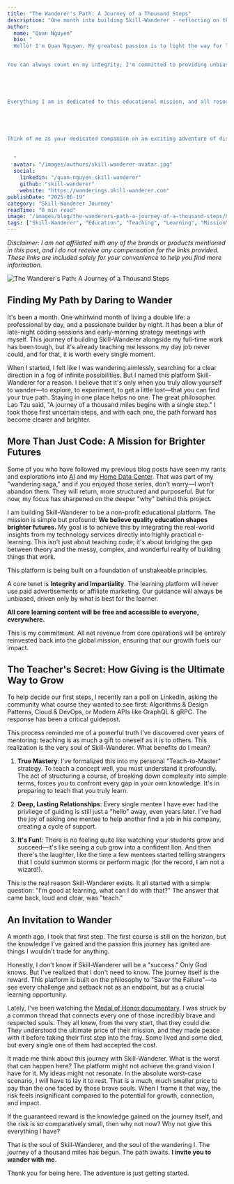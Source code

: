 ```yaml
---
title: "The Wanderer's Path: A Journey of a Thousand Steps"
description: "One month into building Skill-Wanderer - reflecting on the journey, the mission, and the transformative power of teaching and learning"
author:
  name: "Quan Nguyen"
  bio: "
  Hello! I'm Quan Nguyen. My greatest passion is to light the way for learners like you, helping you explore the exciting worlds of technology and business through highly practical e-learning. I truly believe that quality education shapes brighter futures, which is why I offer accessible core learning content—often curated with the help of AI to bring you the best efficiently—completely free of charge.


You can always count on my integrity; I'm committed to providing unbiased guidance. That means you won't find any paid advertisements or affiliate marketing from me  – just honest support for your learning journey. I love fostering a vibrant and supportive community where we can all share, collaborate, and grow together. I encourage you to embrace your creativity, tackle challenges, and view any failures not as setbacks, but as crucial learning opportunities.





Everything I am is dedicated to this educational mission, and all resources generated from my core operations are reinvested to make a lasting global impact and help cultivate future innovators and entrepreneurs.





Think of me as your dedicated companion on an exciting adventure of discovery. Let's wander and grow together!
  
  
  "
  avatar: "/images/authors/skill-wanderer-avatar.jpg"
  social:
    linkedin: "/quan-nguyen-skill-wanderer"
    github: "skill-wanderer"
    website: "https://wanderings.skill-wanderer.com"
publishDate: "2025-06-19"
category: "Skill-Wanderer Journey"
readTime: "8 min read"
image: "/images/blog/the-wanderers-path-a-journey-of-a-thousand-steps/hero.jpg"
tags: ["Skill-Wanderer", "Education", "Teaching", "Learning", "Mission", "Non-profit", "Journey"]
---
```


_Disclaimer: I am not affiliated with any of the brands or products mentioned in this post, and I do not receive any compensation for the links provided. These links are included solely for your convenience to help you find more information._


<Image src={heroImage} alt="The Wanderer's Path: A Journey of a Thousand Steps" class="w-full h-auto rounded-lg shadow-lg mb-8" />

## Finding My Path by Daring to Wander

It's been a month. One whirlwind month of living a double life: a professional by day, and a passionate builder by night. It has been a blur of late-night coding sessions and early-morning strategy meetings with myself. This journey of building Skill-Wanderer alongside my full-time work has been tough, but it's already teaching me lessons my day job never could, and for that, it is worth every single moment.

When I started, I felt like I was wandering aimlessly, searching for a clear direction in a fog of infinite possibilities. But I named this platform Skill-Wanderer for a reason. I believe that it's only when you truly allow yourself to wander—to explore, to experiment, to get a little lost—that you can find your true path. Staying in one place helps no one. The great philosopher Lao Tzu said, "A journey of a thousand miles begins with a single step." I took those first uncertain steps, and with each one, the path forward has become clearer and brighter.

## More Than Just Code: A Mission for Brighter Futures

Some of you who have followed my previous blog posts have seen my rants and explorations into [AI](/blog?category=Artificial%20Intelligence) and my [Home Data Center](/blog?category=Home%20Data%20Center). That was part of my "wandering saga," and if you enjoyed those series, don't worry—I won't abandon them. They will return, more structured and purposeful. But for now, my focus has sharpened on the deeper "why" behind this project.

I am building Skill-Wanderer to be a non-profit educational platform. The mission is simple but profound: **We believe quality education shapes brighter futures.** My goal is to achieve this by integrating the real-world insights from my technology services directly into highly practical e-learning. This isn't just about teaching code; it's about bridging the gap between theory and the messy, complex, and wonderful reality of building things that work.

This platform is being built on a foundation of unshakeable principles.

A core tenet is **Integrity and Impartiality**. The learning platform will never use paid advertisements or affiliate marketing. Our guidance will always be unbiased, driven only by what is best for the learner.

**All core learning content will be free and accessible to everyone, everywhere.**

This is my commitment. All net revenue from core operations will be entirely reinvested back into the global mission, ensuring that our growth fuels our impact.

## The Teacher's Secret: How Giving is the Ultimate Way to Grow

To help decide our first steps, I recently ran a poll on LinkedIn, asking the community what course they wanted to see first: Algorithms & Design Patterns, Cloud & DevOps, or Modern APIs like GraphQL & gRPC. The response has been a critical guidepost.

This process reminded me of a powerful truth I've discovered over years of mentoring: teaching is as much a gift to oneself as it is to others. This realization is the very soul of Skill-Wanderer. What benefits do I mean?

1. **True Mastery**: I've formalized this into my personal "Teach-to-Master" strategy. To teach a concept well, you must understand it profoundly. The act of structuring a course, of breaking down complexity into simple terms, forces you to confront every gap in your own knowledge. It's in preparing to teach that you truly learn.

2. **Deep, Lasting Relationships**: Every single mentee I have ever had the privilege of guiding is still just a "hello" away, even years later. I've had the joy of asking one mentee to help another find a job in his company, creating a cycle of support.

3. **It's Fun!**: There is no feeling quite like watching your students grow and succeed—it's like seeing a cub grow into a confident lion. And then there's the laughter, like the time a few mentees started telling strangers that I could summon storms or perform magic (for the record, I am not a wizard!).

This is the real reason Skill-Wanderer exists. It all started with a simple question: "I'm good at learning, what can I do with that?" The answer that came back, loud and clear, was "teach."

## An Invitation to Wander

A month ago, I took that first step. The first course is still on the horizon, but the knowledge I've gained and the passion this journey has ignited are things I wouldn't trade for anything.

Honestly, I don't know if Skill-Wanderer will be a "success." Only God knows. But I've realized that I don't need to know. The journey itself is the reward. This platform is built on the philosophy to "Savor the Failure"—to see every challenge and setback not as an endpoint, but as a crucial learning opportunity.

Lately, I've been watching the [Medal of Honor documentary](https://en.wikipedia.org/wiki/Medal_of_Honor_(TV_series)). I was struck by a common thread that connects every one of those incredibly brave and respected souls. They all knew, from the very start, that they could die. They understood the ultimate price of their mission, and they made peace with it before taking their first step into the fray. Some lived and some died, but every single one of them had accepted the cost.

It made me think about this journey with Skill-Wanderer. What is the worst that can happen here? The platform might not achieve the grand vision I have for it. My ideas might not resonate. In the absolute worst-case scenario, I will have to lay it to rest. That is a much, much smaller price to pay than the one faced by those brave souls. When I frame it that way, the risk feels insignificant compared to the potential for growth, connection, and impact.

If the guaranteed reward is the knowledge gained on the journey itself, and the risk is so comparatively small, then why not now? Why not give this everything I have?

That is the soul of Skill-Wanderer, and the soul of the wandering I. The journey of a thousand miles has begun. The path awaits. **I invite you to wander with me.**

Thank you for being here. The adventure is just getting started.
